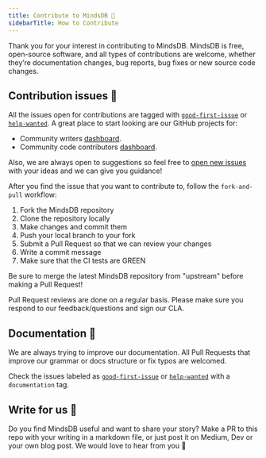 ```yaml
---
title: Contribute to MindsDB 🐻
sidebarTitle: How to Contribute
---
```


Thank you for your interest in contributing to MindsDB. MindsDB is free, open-source software, and all types of contributions are welcome, whether they’re documentation changes, bug reports, bug fixes or new source code changes.

## Contribution issues 🔧

All the issues open for contributions are tagged with [`good-first-issue`](https://github.com/mindsdb/mindsdb/labels/good%20first%20issue) or [`help-wanted`](https://github.com/mindsdb/mindsdb/labels/help%20wanted). A great place to start looking are our GitHub projects for:

- Community writers [dashboard](https://github.com/mindsdb/mindsdb/projects/7).
- Community code contributors [dashboard](https://github.com/mindsdb/mindsdb/projects/8).

Also, we are always open to suggestions so feel free to [open new issues](https://github.com/mindsdb/mindsdb/issues/new/choose) with your ideas and we can give you guidance!

After you find the issue that you want to contribute to, follow the `fork-and-pull` workflow:

1. Fork the MindsDB repository
2. Clone the repository locally
3. Make changes and commit them
4. Push your local branch to your fork
5. Submit a Pull Request so that we can review your changes
6. Write a commit message
7. Make sure that the CI tests are GREEN

<Note>
  Be sure to merge the latest MindsDB repository from "upstream" before making a Pull Request!
</Note>

Pull Request reviews are done on a regular basis. Please make sure you respond to our feedback/questions and sign our CLA.

## Documentation 📖

We are always trying to improve our documentation. All Pull Requests that improve our grammar or docs structure or fix typos are welcomed.

Check the issues labeled as [`good-first-issue`](https://github.com/mindsdb/mindsdb/labels/good%20first%20issue) or [`help-wanted`](https://github.com/mindsdb/mindsdb/labels/help%20wanted) with a `documentation` tag.

## Write for us 📝

Do you find MindsDB useful and want to share your story? Make a PR to this repo with your writing in a markdown file, or just post it on Medium, Dev or your own blog post. We would love to hear from you 💚
